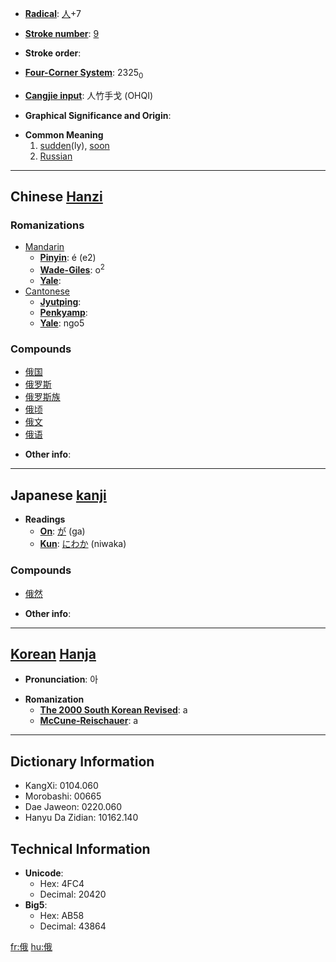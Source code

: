 * '''[[Wiktionary:Chinese radical index| Radical]]''': [[Wiktionary:Chinese radical index 人|人]]+7

* '''[[Wiktionary:Chinese total strokes index|Stroke number]]''': [[Wiktionary:Chinese total strokes index 9|9]]

* '''Stroke order''': 

* '''[[Wiktionary:Chinese four corner index|Four-Corner System]]''': 2325<sub>0</sub>

* '''[[Wiktionary:Chinese Cangjie index|Cangjie input]]''': 人竹手戈 (OHQI)

* '''Graphical Significance and Origin''': 

* '''Common Meaning'''
*# [[sudden]](ly), [[soon]]
*# [[Russian]]

----

== Chinese [[Hanzi]] ==

===Romanizations===
* [[Mandarin]]
** '''[[Pinyin]]''': é (e2)
** '''[[Wade-Giles]]''': o<sup>2</sup>
** '''[[Yale]]''': 
*[[Cantonese]]
**'''[[Jyutping]]''':
**'''[[Penkyamp]]''': 
**'''[[Yale]]''': ngo5

===Compounds===
*[[俄国]]
*[[俄罗斯]]
*[[俄罗斯族]]
*[[俄顷]]
*[[俄文]]
*[[俄语]]

* '''Other info''': 

----

== Japanese [[kanji]] ==

* '''Readings'''
** '''[[On]]''': [[が]] (ga)
** '''[[Kun]]''': [[にわか]] (niwaka)

===Compounds===
*[[俄然]]

* '''Other info''':  

----

== [[Korean]] [[Hanja]] ==

* '''Pronunciation''': 아

* '''Romanization'''
** '''[[The 2000 South Korean Revised Romanization|The 2000 South Korean Revised]]''': a
** '''[[McCune-Reischauer]]''': a

----

== Dictionary Information ==

* KangXi: 0104.060
* Morobashi: 00665
* Dae Jaweon: 0220.060
* Hanyu Da Zidian: 10162.140

== Technical Information ==

* '''Unicode''':
** Hex: 4FC4
** Decimal: 20420
* '''Big5''':
** Hex: AB58
** Decimal: 43864

[[fr:俄]]
[[hu:俄]]